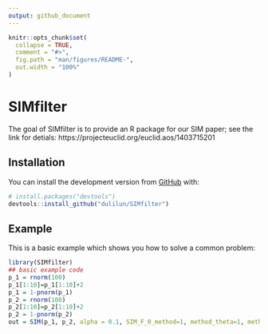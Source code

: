 ```yaml
---
output: github_document
---
```


<!-- README.md is generated from README.Rmd. Please edit that file -->

```r
knitr::opts_chunk$set(
  collapse = TRUE,
  comment = "#>",
  fig.path = "man/figures/README-",
  out.width = "100%"
)
```

# SIMfilter

<!-- badges: start -->
<!-- badges: end -->

The goal of SIMfilter is to provide an R package for our SIM paper; see the link for detials: https://projecteuclid.org/euclid.aos/1403715201

## Installation

You can install the development version from [GitHub](https://github.com/) with:

``` r
# install.packages("devtools")
devtools::install_github("dulilun/SIMfilter")
```
## Example

This is a basic example which shows you how to solve a common problem:

```r
library(SIMfilter)
## basic example code
p_1 = rnorm(100)
p_1[1:10]=p_1[1:10]+2
p_1 = 1-pnorm(p_1)
p_2 = rnorm(100)
p_2[1:10]=p_2[1:10]+2
p_2 = 1-pnorm(p_2)
out = SIM(p_1, p_2, alpha = 0.1, SIM_F_0_method=1, method_theta=1, method_lambda=1, method_t=3)
```
